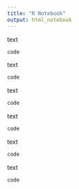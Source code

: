 ```yaml
---
title: "R Notebook"
output: html_notebook
---
```


text
```r
code
```

text
```r
code
```

text
```r
code
```

text
```r
code
```

text
```r
code
```

text
```r
code
```


